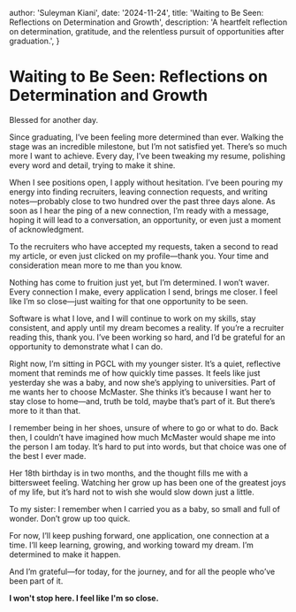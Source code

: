 
  author: 'Suleyman Kiani',
  date: '2024-11-24',
  title: 'Waiting to Be Seen: Reflections on Determination and Growth',
  description:
    'A heartfelt reflection on determination, gratitude, and the relentless pursuit of opportunities after graduation.',
}


# Waiting to Be Seen: Reflections on Determination and Growth

Blessed for another day.  

Since graduating, I’ve been feeling more determined than ever. Walking the stage was an incredible milestone, but I’m not satisfied yet. There’s so much more I want to achieve. Every day, I’ve been tweaking my resume, polishing every word and detail, trying to make it shine.  

When I see positions open, I apply without hesitation. I’ve been pouring my energy into finding recruiters, leaving connection requests, and writing notes—probably close to two hundred over the past three days alone. As soon as I hear the ping of a new connection, I’m ready with a message, hoping it will lead to a conversation, an opportunity, or even just a moment of acknowledgment.  

To the recruiters who have accepted my requests, taken a second to read my article, or even just clicked on my profile—thank you. Your time and consideration mean more to me than you know.  

Nothing has come to fruition just yet, but I’m determined. I won’t waver. Every connection I make, every application I send, brings me closer. I feel like I’m so close—just waiting for that one opportunity to be seen.  

Software is what I love, and I will continue to work on my skills, stay consistent, and apply until my dream becomes a reality. If you’re a recruiter reading this, thank you. I’ve been working so hard, and I’d be grateful for an opportunity to demonstrate what I can do.  

Right now, I’m sitting in PGCL with my younger sister. It’s a quiet, reflective moment that reminds me of how quickly time passes. It feels like just yesterday she was a baby, and now she’s applying to universities. Part of me wants her to choose McMaster. She thinks it’s because I want her to stay close to home—and, truth be told, maybe that’s part of it. But there’s more to it than that.  

I remember being in her shoes, unsure of where to go or what to do. Back then, I couldn’t have imagined how much McMaster would shape me into the person I am today. It’s hard to put into words, but that choice was one of the best I ever made.  

Her 18th birthday is in two months, and the thought fills me with a bittersweet feeling. Watching her grow up has been one of the greatest joys of my life, but it’s hard not to wish she would slow down just a little.  

To my sister: I remember when I carried you as a baby, so small and full of wonder. Don’t grow up too quick.  

For now, I’ll keep pushing forward, one application, one connection at a time. I’ll keep learning, growing, and working toward my dream. I’m determined to make it happen.  

And I’m grateful—for today, for the journey, and for all the people who’ve been part of it.

**I won't stop here. I feel like I'm so close.**